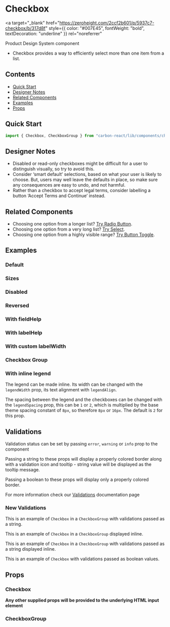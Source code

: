 

<Meta title="Checkbox" of={CheckboxStories} />

# Checkbox

<a
  target="_blank"
  href="https://zeroheight.com/2ccf2b601/p/5937c7-checkbox/b/317d8f"
  style={{ color: "#007E45", fontWeight: "bold", textDecoration: "underline" }}
  rel="noreferrer"
>
  Product Design System component
</a>

- Checkbox provides a way to efficiently select more than one item from a list.

## Contents

- [Quick Start](#quick-start)
- [Designer Notes](#designer-notes)
- [Related Components](#related-components)
- [Examples](#examples)
- [Props](#props)

## Quick Start

```javascript
import { Checkbox, CheckboxGroup } from "carbon-react/lib/components/checkbox";
```

## Designer Notes

- Disabled or read-only checkboxes might be difficult for a user to distinguish visually, so try to avoid this.
- Consider ‘smart default’ selections, based on what your user is likely to choose. But, users may well leave the defaults in place, so make sure any consequences are easy to undo, and not harmful.
- Rather than a checkbox to accept legal terms, consider labelling a button ‘Accept Terms and Continue’ instead.

## Related Components

- Choosing one option from a longer list? [Try Radio Button](https://carbon.sage.com/?path=/docs/radiobutton--default "Radio Button").
- Choosing one option from a very long list? [Try Select](https://carbon.sage.com/?path=/docs/select--default "Select").
- Choosing one option from a highly visible range? [Try Button Toggle](https://carbon.sage.com/?path=/docs/button-toggle--default "Button Toggle").

## Examples

### Default

<Canvas of={CheckboxStories.Default} />

### Sizes

<Canvas of={CheckboxStories.Sizes} />

### Disabled

<Canvas of={CheckboxStories.Disabled} />

### Reversed

<Canvas of={CheckboxStories.Reversed} />

### With fieldHelp

<Canvas of={CheckboxStories.WithFieldHelp} />

### With labelHelp

<Canvas of={CheckboxStories.WithLabelHelp} />

### With custom labelWidth

<Canvas of={CheckboxStories.WithCustomLabelWidth} />

### Checkbox Group

<Canvas of={CheckboxStories.CheckboxGroupStory} />

### With inline legend

The legend can be made inline. Its width can be changed with the `legendWidth` prop, its text alignment with `legendAlign`.

The spacing between the legend and the checkboxes can be changed with the `legendSpacing` prop, this can be `1` or `2`, which is multiplied by the base theme spacing constant of `8px`, so therefore `8px` or `16px`. The default is `2` for this prop.

<Canvas of={CheckboxStories.CheckboxGroupWithInlineLegend} />

## Validations

Validation status can be set by passing `error`, `warning` or `info` prop to the component

Passing a string to these props will display a properly colored border along with a validation icon and tooltip - string value will be displayed as the tooltip message.

Passing a boolean to these props will display only a properly colored border.

For more information check our [Validations](../?path=/docs/documentation-validations--docs) documentation page

### New Validations

This is an example of `Checkbox` in a `CheckboxGroup` with validations passed as a string.

<Canvas of={ValidationStories.NewStringValidation} />

This is an example of `Checkbox` in a `CheckboxGroup` displayed inline.

<Canvas of={ValidationStories.NewInline} />

This is an example of `Checkbox` in a `CheckboxGroup` with validations passed as a string displayed inline.

<Canvas of={ValidationStories.NewStringValidationInline} />

This is an example of `Checkbox` with validations passed as boolean values.

<Canvas of={ValidationStories.NewBooleanValidation} />

## Props

### Checkbox

<ArgTypes of={CheckboxStories} />

**Any other supplied props will be provided to the underlying HTML input element**

### CheckboxGroup

<ArgTypes of={CheckboxGroupStories} />
